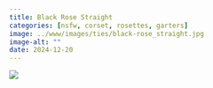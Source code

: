```yaml
---
title: Black Rose Straight
categories: [nsfw, corset, rosettes, garters]
image: ../www/images/ties/black-rose_straight.jpg
image-alt: ""
date: 2024-12-20
---
```



![](../www/images/ties/black-rose_straight.jpg)

